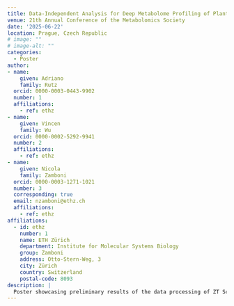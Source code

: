 ```yaml
---
title: Data-Independent Analysis for Deep Metabolome Profiling of Plant Extracts
venue: 21th Annual Conference of the Metabolomics Society
date: '2025-06-22'
location: Prague, Czech Republic
# image: ""
# image-alt: ""
categories:
  - Poster
author: 
- name: 
    given: Adriano 
    family: Rutz
  orcid: 0000-0003-0443-9902
  number: 1
  affiliations:
    - ref: ethz
- name: 
    given: Vincen 
    family: Wu
  orcid: 0000-0002-5292-9941
  number: 2
  affiliations:
    - ref: ethz
- name: 
    given: Nicola 
    family: Zamboni
  orcid: 0000-0003-1271-1021
  number: 3
  corresponding: true
  email: nzamboni@ethz.ch
  affiliations:
    - ref: ethz
affiliations:
  - id: ethz
    number: 1
    name: ETH Zürich
    department: Institute for Molecular Systems Biology
    group: Zamboni
    address: Otto-Stern-Weg, 3
    city: Zürich
    country: Switzerland
    postal-code: 8093
description: |
  Poster showcasing preliminary results of the data processing of ZT Scan 2.0 DIA generated by the new SCIEX ZenoTOF 8600 system.
---
```

